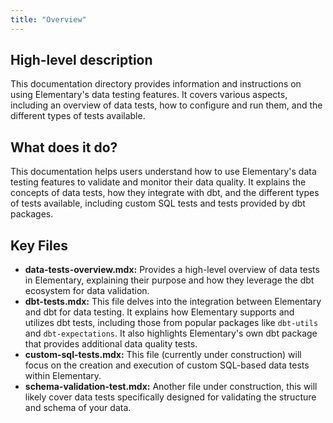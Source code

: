 ```yaml
---
title: "Overview"
---
```


## High-level description
This documentation directory provides information and instructions on using Elementary's data testing features. It covers various aspects, including an overview of data tests, how to configure and run them, and the different types of tests available.

## What does it do?
This documentation helps users understand how to use Elementary's data testing features to validate and monitor their data quality. It explains the concepts of data tests, how they integrate with dbt, and the different types of tests available, including custom SQL tests and tests provided by dbt packages. 

## Key Files
- **data-tests-overview.mdx:** Provides a high-level overview of data tests in Elementary, explaining their purpose and how they leverage the dbt ecosystem for data validation.
- **dbt-tests.mdx:** This file delves into the integration between Elementary and dbt for data testing. It explains how Elementary supports and utilizes dbt tests, including those from popular packages like `dbt-utils` and `dbt-expectations`. It also highlights Elementary's own dbt package that provides additional data quality tests.
- **custom-sql-tests.mdx:** This file (currently under construction) will focus on the creation and execution of custom SQL-based data tests within Elementary.
- **schema-validation-test.mdx:** Another file under construction, this will likely cover data tests specifically designed for validating the structure and schema of your data. 
